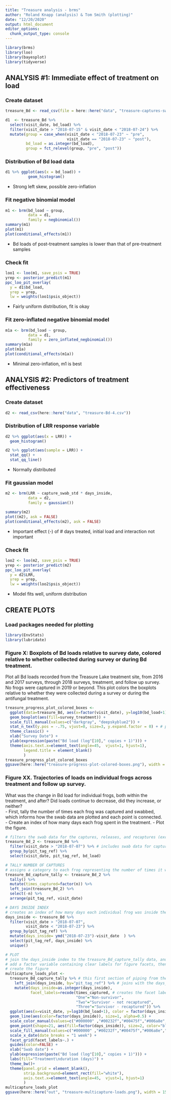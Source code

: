 ```yaml
---
title: "Treasure analysis - brms"
author: "Roland Knapp (analysis) & Tom Smith (plotting)"
date: "12/20/2020"
output: html_document
editor_options: 
  chunk_output_type: console
---
```

```r
library(brms)
library(loo)
library(bayesplot)
library(tidyverse)
```

## ANALYSIS #1: Immediate effect of treatment on load
### Create dataset
```r
treasure_Bd <- read_csv(file = here::here("data", "treasure-captures-swabs.csv"))
```
```r
d1  <- treasure_Bd %>% 
  select(visit_date, bd_load) %>%
  filter(visit_date > "2018-07-15" & visit_date < "2018-07-24") %>% 
  mutate(group = case_when(visit_date < "2018-07-23" ~ "pre",
                           visit_date == "2018-07-23" ~ "post"),
         bd_load = as.integer(bd_load),
         group = fct_relevel(group, "pre", "post"))
```

### Distribution of Bd load data
```r
d1 %>% ggplot(aes(x = bd_load)) +
          geom_histogram()
```
* Strong left skew, possible zero-inflation 

### Fit negative binomial model
```r
m1 <- brm(bd_load ~ group,
          data = d1, 
          family = negbinomial())
summary(m1)
plot(m1)
plot(conditional_effects(m1))
```
* Bd loads of post-treatment samples is lower than that of pre-treatment samples 

### Check fit
```r
loo1 <- loo(m1, save_psis = TRUE)
yrep <- posterior_predict(m1)
ppc_loo_pit_overlay(
  y = d1$bd_load, 
  yrep = yrep,
  lw = weights(loo1$psis_object))
```
* Fairly uniform distribution, fit is okay

### Fit zero-inflated negative binomial model
```r
m1a <- brm(bd_load ~ group,
          data = d1, 
          family = zero_inflated_negbinomial())
summary(m1a)
plot(m1a)
plot(conditional_effects(m1a))
```
* Minimal zero-inflation, m1 is best

## ANALYSIS #2: Predictors of treatment effectiveness
### Create dataset
```r
d2 <- read_csv(here::here("data", "treasure-Bd-4.csv"))
```

### Distribution of LRR response variable
```r
d2 %>% ggplot(aes(x = LRR)) +
  geom_histogram()

d2 %>% ggplot(aes(sample = LRR)) +
  stat_qq() +
  stat_qq_line()
```
* Normally distributed

### Fit gaussian model
```r
m2 <- brm(LRR ~ capture_swab_std * days_inside,
          data = d2,
          family = gaussian())

summary(m2)
plot((m2), ask = FALSE)
plot(conditional_effects(m2), ask = FALSE)
```
* Important effect (-) of # days treated, initial load and interaction not important

### Check fit
```r
loo2 <- loo(m2, save_psis = TRUE)
yrep <- posterior_predict(m2)
ppc_loo_pit_overlay(
  y = d2$LRR, 
  yrep = yrep,
  lw = weights(loo2$psis_object))
```
* Model fits well, uniform distribution

## CREATE PLOTS
### Load packages needed for plotting
```r
library(EnvStats)
library(lubridate)
```

### Figure X: Boxplots of Bd loads relative to survey date, colored relative to whether collected during survey or during Bd treatment.

Plot all Bd loads recorded from the Treasure Lake treatment site, from 2016 and 2017 surveys, through 2018 surveys, treatment, and follow up survey. No frogs were captured in 2019 or beyond. This plot colors the boxplots relative to whether they were collected during a survey or during the antifungal treatment.
```r
treasure_progress_plot_colored_boxes <- 
  ggplot(data=treasure_Bd, aes(x=factor(visit_date), y=log10(bd_load+1)), fill=survey_treatment ) + 
  geom_boxplot(aes(fill=survey_treatment)) +
  scale_fill_manual(values=c("darkgray", "deepskyblue2")) +
  stat_n_text(y.pos = -.75, vjust=0, size=3, y.expand.factor = 0) + # places sample sizes along x-axis in space between lowest values and axis line
  theme_classic() +
  xlab("Survey Date") + 
  ylab(expression(paste("Bd load (log"[10]," copies + 1)"))) +
  theme(axis.text.x=element_text(angle=45,  vjust=1, hjust=1),
        legend.title = element_blank()
        )
treasure_progress_plot_colored_boxes
ggsave(here::here("treasure-progress-plot-colored-boxes.png"), width = 15, height = 10, units="cm")
```

### Figure XX. Trajectories of loads on individual frogs across treatment and follow up survey.

What was the change in Bd load for individual frogs, both within the treatment, and after? Did loads continue to decrease, did they increase, or neither?  
-  First, tally the number of times each frog was captured and swabbed, which informs how the swab data are plotted and each point is connected.  
-  Create an index of how many days each frog spent in the treatment.
-  Plot the figure.
```r
# filters the swab data for the captures, releases, and recaptures (excludes swabs prior to treatment)
treasure_Bd_2 <- treasure_Bd %>% 
  filter(visit_date > "2018-07-07") %>% # includes swab data for capture, release, and recapture
  group_by(pit_tag_ref) %>% 
  select(visit_date, pit_tag_ref, bd_load)

# TALLY NUMBER OF CAPTURES
# assigns a category to each frog representing the number of times it was captured (once, twice, thrice)
treasure_Bd_capture_tally <- treasure_Bd_2 %>% 
  tally() %>% 
  mutate(times_captured=factor(n)) %>% 
  left_join(treasure_Bd_2) %>% 
  select(-n) %>% 
  arrange(pit_tag_ref, visit_date)

# DAYS INSIDE INDEX
# creates an index of how many days each individual frog was inside the pen for treatment
days_inside <- treasure_Bd %>% 
  filter(visit_date > "2018-07-07",
         visit_date < "2018-07-23") %>% 
  group_by(pit_tag_ref) %>% 
  mutate(days_inside= ymd("2018-07-23")-visit_date  ) %>% 
  select(pit_tag_ref, days_inside) %>% 
  unique()

# PLOT
# join the days_inside index to the treasure_Bd_capture_tally data, and
# add a factor variable containing clear labels for figure facets, then
# create the figure
multicapture_loads_plot <- 
  treasure_Bd_capture_tally %>% # this first section of piping from the data object to ggplot simply 1) creates a variable coded with clear labels for figure facets, and 2) joins with the index of how many days each frog was inside the pen getting treatment.
    left_join(days_inside, by="pit_tag_ref") %>% # joins with the days_inside index 
    mutate(days_inside=as.integer(days_inside), 
           facet_labels=recode(times_captured, # creates the facet labels
                               "One"="Non-survivor",
                               "Two"="Survivor - not recaptured",
                               "Three"="Survivor - recaptured")) %>% 
  ggplot(aes(x=visit_date, y=log10(bd_load+1), color = factor(days_inside), group=pit_tag_ref))+
  geom_line(aes(color=factor(days_inside)), size=1, alpha=0.5) +
  scale_color_manual(values=c("#000000" ,"#00232f","#00475f","#006a8e","#008ebe","#00b2ee")) + # colors selected from https://www.color-hex.com
  geom_point(shape=21, aes(fill=factor(days_inside)), size=2, color="black", alpha=0.75) +
  scale_fill_manual(values=c("#000000" ,"#00232f","#00475f","#006a8e","#008ebe","#00b2ee")) +
  scale_x_date(date_breaks = "1 week") + 
  facet_grid(facet_labels~.) +
  guides(color=FALSE) +
  xlab("Swab date") + 
  ylab(expression(paste("Bd load (log"[10]," copies + 1)"))) +
  labs(fill="Treatment\nduration (days)") +
  theme_bw()+
  theme(panel.grid = element_blank(),
        strip.background=element_rect(fill="white"),
        axis.text.x=element_text(angle=45,  vjust=1, hjust=1)
        )
multicapture_loads_plot
ggsave(here::here("out", "treasure-multicapture-loads.png"), width = 15, height = 10, units="cm")
```




